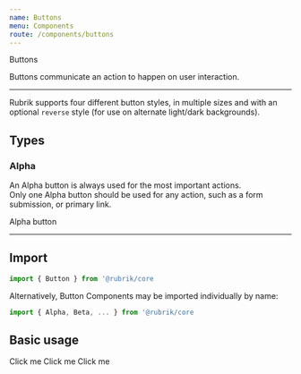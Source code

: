 ```yaml
---
name: Buttons
menu: Components
route: /components/buttons
---
```




<head>Buttons</head>

<lede>Buttons communicate an action to happen on user interaction.</lede>

---

Rubrik supports four different button styles, in multiple sizes and with an optional `reverse` style (for use on alternate light/dark backgrounds).  


## Types

### Alpha
An Alpha button is always used for the most important actions.  
Only one Alpha button should be used for any action, such as a form submission, or primary link.

<ThemeWrapper>
<Box p={4} mb={5}>
    <Button.Alpha size="lg">Alpha button</Button.Alpha>
</Box>
</ThemeWrapper>

---

## Import

```javascript
import { Button } from '@rubrik/core
```

Alternatively, Button Components may be imported individually by name:

```javascript
import { Alpha, Beta, ... } from '@rubrik/core
```


## Basic usage

<Playground>
  <Box p={3}>
    <Alpha size="lg">Click me</Alpha>
  </Box>
  <Box p={3}>
    <Alpha>Click me</Alpha>
  </Box>
  <Box p={3}>
    <Alpha size="sm">Click me</Alpha>
  </Box>
</Playground>